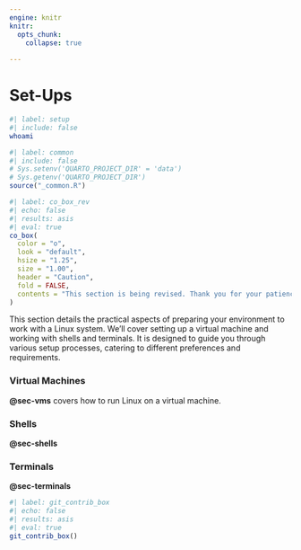 ```yaml
---
engine: knitr
knitr:
  opts_chunk: 
    collapse: true
    
---
```


# Set-Ups {#sec-setups .unnumbered}

```bash
#| label: setup
#| include: false
whoami
```


```r
#| label: common
#| include: false
# Sys.setenv('QUARTO_PROJECT_DIR' = 'data')
# Sys.getenv('QUARTO_PROJECT_DIR')
source("_common.R")
```


```r
#| label: co_box_rev
#| echo: false
#| results: asis
#| eval: true
co_box(
  color = "o",
  look = "default", 
  hsize = "1.25", 
  size = "1.00", 
  header = "Caution", 
  fold = FALSE,
  contents = "This section is being revised. Thank you for your patience."
)
```

This section details the practical aspects of preparing your environment to work with a Linux system. We’ll cover setting up a virtual machine and working with shells and terminals. It is designed to guide you through various setup processes, catering to different preferences and requirements.

### Virtual Machines 

<strong>@sec-vms</strong> covers how to run Linux on a virtual machine.

### Shells 

<strong>@sec-shells</strong>

### Terminals 

<strong>@sec-terminals</strong>

```r
#| label: git_contrib_box
#| echo: false
#| results: asis
#| eval: true
git_contrib_box()
```
